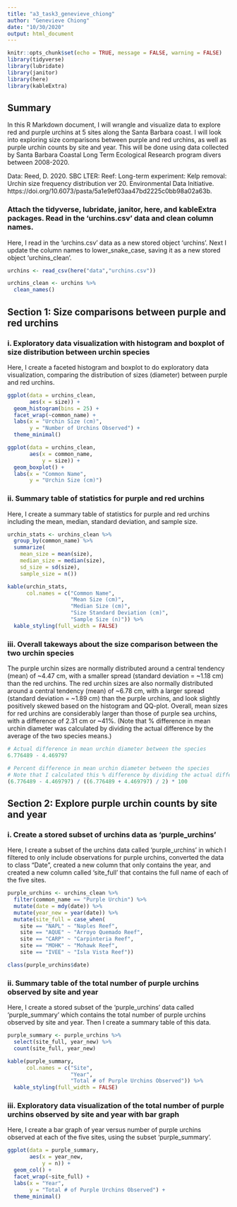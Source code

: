 ```yaml
---
title: "a3_task3_genevieve_chiong"
author: "Genevieve Chiong"
date: "10/30/2020"
output: html_document
---
```


```r
knitr::opts_chunk$set(echo = TRUE, message = FALSE, warning = FALSE)
library(tidyverse)
library(lubridate)
library(janitor)
library(here)
library(kableExtra)
```

## Summary

In this R Markdown document, I will wrangle and visualize data to explore red and purple urchins at 5 sites along the Santa Barbara coast. I will look into exploring size comparisons between purple and red urchins, as well as purple urchin counts by site and year. This will be done using data collected by Santa Barbara Coastal Long Term Ecological Research program divers between 2008-2020.  

Data: Reed, D. 2020. SBC LTER: Reef: Long-term experiment: Kelp removal: Urchin size frequency distribution ver 20. Environmental Data Initiative. https://doi.org/10.6073/pasta/5a1e9ef03aa47bd2225c0bb98a02a63b. 


### Attach the tidyverse, lubridate, janitor, here, and kableExtra packages. Read in the 'urchins.csv' data and clean column names. 

Here, I read in the 'urchins.csv' data as a new stored object 'urchins'. Next I update the column names to lower_snake_case, saving it as a new stored object 'urchins_clean'. 

```r
urchins <- read_csv(here("data","urchins.csv"))

urchins_clean <- urchins %>% 
  clean_names()
```


## Section 1: Size comparisons between purple and red urchins

### i. Exploratory data visualization with histogram and boxplot of size distribution between urchin species 

Here, I create a faceted histogram and boxplot to do exploratory data visualization, comparing the distribution of sizes (diameter) between purple and red urchins. 

```r
ggplot(data = urchins_clean,
       aes(x = size)) +
  geom_histogram(bins = 25) + 
  facet_wrap(~common_name) +
  labs(x = "Urchin Size (cm)",
       y = "Number of Urchins Observed") +
  theme_minimal()
```

```r
ggplot(data = urchins_clean,
       aes(x = common_name,
           y = size)) +
  geom_boxplot() +
  labs(x = "Common Name",
       y = "Urchin Size (cm)")
```

### ii. Summary table of statistics for purple and red urchins

Here, I create a summary table of statistics for purple and red urchins including the mean, median, standard deviation, and sample size. 

```r
urchin_stats <- urchins_clean %>% 
  group_by(common_name) %>% 
  summarize(
    mean_size = mean(size),
    median_size = median(size),
    sd_size = sd(size),
    sample_size = n())

kable(urchin_stats,
      col.names = c("Common Name",
                    "Mean Size (cm)",
                    "Median Size (cm)",
                    "Size Standard Deviation (cm)",
                    "Sample Size (n)")) %>% 
  kable_styling(full_width = FALSE)
```

### iii. Overall takeways about the size comparison between the two urchin species

The purple urchin sizes are normally distributed around a central tendency (mean) of ~4.47 cm, with a smaller spread (standard deviation = ~1.18 cm) than the red urchins. The red urchin sizes are also normally distributed around a central tendency (mean) of ~6.78 cm, with a larger spread (standard deviation = ~1.89 cm) than the purple urchins, and look slightly positively skewed based on the histogram and QQ-plot. Overall, mean sizes for red urchins are considerably larger than those of purple sea urchins, with a difference of 2.31 cm or ~41%. (Note that % difference in mean urchin diameter was calculated by dividing the actual difference by the average of the two species means.)

```r
# Actual difference in mean urchin diameter between the species 
6.776489 - 4.469797

# Percent difference in mean urchin diameter between the species 
# Note that I calculated this % difference by dividing the actual difference by the average of the two means 
(6.776489 - 4.469797) / ((6.776489 + 4.469797) / 2) * 100
```

## Section 2: Explore purple urchin counts by site and year 

### i. Create a stored subset of urchins data as 'purple_urchins' 

Here, I create a subset of the urchins data called 'purple_urchins' in which I filtered to only include observations for purple urchins, converted the data to class "Date", created a new column that only contains the year, and created a new column called 'site_full' that contains the full name of each of the five sites.

```r
purple_urchins <- urchins_clean %>% 
  filter(common_name == "Purple Urchin") %>% 
  mutate(date = mdy(date)) %>% 
  mutate(year_new = year(date)) %>% 
  mutate(site_full = case_when(
    site == "NAPL" ~ "Naples Reef",
    site == "AQUE" ~ "Arroyo Quemado Reef",
    site == "CARP" ~ "Carpinteria Reef",
    site == "MOHK" ~ "Mohawk Reef",
    site == "IVEE" ~ "Isla Vista Reef"))

class(purple_urchins$date)
```

### ii. Summary table of the total number of purple urchins observed by site and year

Here, I create a stored subset of the 'purple_urchins' data called 'purple_summary' which contains the total number of purple urchins observed by site and year. Then I create a summary table of this data. 

```r
purple_summary <- purple_urchins %>% 
  select(site_full, year_new) %>% 
  count(site_full, year_new) 

kable(purple_summary,
      col.names = c("Site",
                    "Year",
                    "Total # of Purple Urchins Observed")) %>% 
  kable_styling(full_width = FALSE)
```


### iii. Exploratory data visualization of the total number of purple urchins observed by site and year with bar graph

Here, I create a bar graph of year versus number of purple urchins observed at each of the five sites, using the subset 'purple_summary'. 

```r
ggplot(data = purple_summary,
       aes(x = year_new,
           y = n)) +
  geom_col() +
  facet_wrap(~site_full) +
  labs(x = "Year",
       y = "Total # of Purple Urchins Observed") +
  theme_minimal()
```










